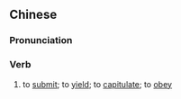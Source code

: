 {{also|屈从}}
==Chinese==
{{zh-forms|s=屈从}}

===Pronunciation===
{{zh-pron
|m=qūcóng
|c=wat1 cung4
|mn=qz,xm,zz:khut-chiông
|cat=v
}}

===Verb===
{{zh-verb}}

# to [[submit]]; to [[yield]]; to [[capitulate]]; to [[obey]]